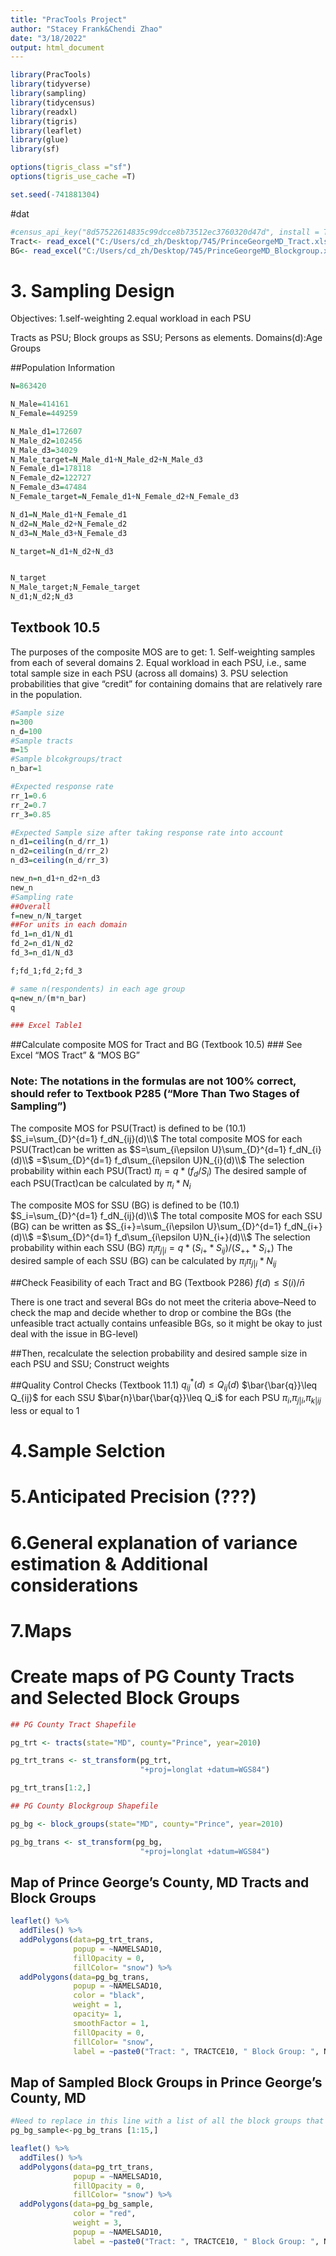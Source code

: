 ---
title: "PracTools Project"
author: "Stacey Frank&Chendi Zhao"
date: "3/18/2022"
output: html_document
---

```{r setup, include=FALSE}
library(PracTools)
library(tidyverse)
library(sampling)
library(tidycensus)
library(readxl)
library(tigris)
library(leaflet)
library(glue)
library(sf)

options(tigris_class ="sf")
options(tigris_use_cache =T)

set.seed(-741881304)
```

#dat

```{r}
#census_api_key("8d57522614835c99dcce8b73512ec3760320d47d", install = TRUE)
Tract<- read_excel("C:/Users/cd_zh/Desktop/745/PrinceGeorgeMD_Tract.xlsx")
BG<- read_excel("C:/Users/cd_zh/Desktop/745/PrinceGeorgeMD_Blockgroup.xlsx")
```

# 3. Sampling Design 

Objectives: 
 1.self-weighting 
 2.equal workload in each PSU

 Tracts as PSU; Block groups as SSU; Persons as elements.
 Domains(d):Age Groups 
 
##Population Information
```{r}
N=863420

N_Male=414161
N_Female=449259

N_Male_d1=172607
N_Male_d2=102456
N_Male_d3=34029
N_Male_target=N_Male_d1+N_Male_d2+N_Male_d3
N_Female_d1=178118
N_Female_d2=122727
N_Female_d3=47484
N_Female_target=N_Female_d1+N_Female_d2+N_Female_d3

N_d1=N_Male_d1+N_Female_d1
N_d2=N_Male_d2+N_Female_d2
N_d3=N_Male_d3+N_Female_d3

N_target=N_d1+N_d2+N_d3


N_target
N_Male_target;N_Female_target
N_d1;N_d2;N_d3
```

## Textbook 10.5
The purposes of the composite MOS are to get:
1. Self-weighting samples from each of several domains
2. Equal workload in each PSU, i.e., same total sample size in each PSU (across all domains)
3. PSU selection probabilities that give “credit” for containing domains that are relatively rare in the population.

```{r sampling rate&workload}
#Sample size
n=300
n_d=100
#Sample tracts
m=15
#Sample blcokgroups/tract
n_bar=1

#Expected response rate
rr_1=0.6
rr_2=0.7
rr_3=0.85

#Expected Sample size after taking response rate into account
n_d1=ceiling(n_d/rr_1)
n_d2=ceiling(n_d/rr_2)
n_d3=ceiling(n_d/rr_3)

new_n=n_d1+n_d2+n_d3
new_n
#Sampling rate
##Overall
f=new_n/N_target
##For units in each domain
fd_1=n_d1/N_d1
fd_2=n_d1/N_d2
fd_3=n_d1/N_d3

f;fd_1;fd_2;fd_3

# same n(respondents) in each age group
q=new_n/(m*n_bar)
q

### Excel Table1
```

##Calculate composite MOS for Tract and BG (Textbook 10.5)
### See Excel "MOS Tract" & "MOS BG"

### Note: The notations in the formulas are not 100% correct, should refer to Textbook P285 ("More Than Two Stages of Sampling")

The composite MOS for PSU(Tract) is defined to be (10.1)
$S_i=\sum_{D}^{d=1} f_dN_{ij}(d)\\$
The total composite MOS for each PSU(Tract)can be written as 
$S=\sum_{i\epsilon U}\sum_{D}^{d=1} f_dN_{i}(d)\\$
=$\sum_{D}^{d=1} f_d\sum_{i\epsilon U}N_{i}(d)\\$
The selection probability within each PSU(Tract)
$\pi_i=q*({f_d/S_i})$
The desired sample of each PSU(Tract)can be calculated by
$\pi_i*N_i$


The composite MOS for SSU (BG) is defined to be (10.1)
$S_i=\sum_{D}^{d=1} f_dN_{ij}(d)\\$
The total composite MOS for each SSU (BG) can be written as 
$S_{i+}=\sum_{i\epsilon U}\sum_{D}^{d=1} f_dN_{i+}(d)\\$
=$\sum_{D}^{d=1} f_d\sum_{i\epsilon U}N_{i+}(d)\\$
The selection probability within each SSU (BG)
$\pi_i\pi_{j|i}=q*({S_{i+}*S_{ij})/({S_{++}*S_{i+}}})$
The desired sample of each SSU (BG) can be calculated by
$\pi_i\pi_{j|i}*N_{ij}$

##Check Feasibility of each Tract and BG (Textbook P286)
$f(d)\leq S(i)/\bar{n}$

There is one tract and several BGs do not meet the criteria above--Need to check the map and decide whether to drop or combine the BGs
(the unfeasible tract actually contains unfeasible BGs, so it might be okay to just deal with the issue in BG-level)

##Then, recalculate the selection probability and desired sample size in each PSU and SSU; Construct weights

##Quality Control Checks (Textbook 11.1)
$q^*_{ij}(d)\leq Q_{ij}(d)$
$\bar{\bar{q}}\leq Q_{ij}$ for each SSU
$\bar{n}\bar{\bar{q}}\leq Q_i$ for each PSU
$\pi_i$,$\pi_{j|i}$,$\pi_{k|ij}$ less or equal to 1

# 4.Sample Selction
# 5.Anticipated Precision (???)

# 6.General explanation of variance estimation & Additional considerations
# 7.Maps
# Create maps of PG County Tracts and Selected Block Groups

```{r, echo = FALSE, message = FALSE, results = "hide"}

## PG County Tract Shapefile

pg_trt <- tracts(state="MD", county="Prince", year=2010)

pg_trt_trans <- st_transform(pg_trt, 
                             "+proj=longlat +datum=WGS84")

pg_trt_trans[1:2,]

```

```{r, echo = FALSE, message = FALSE}
## PG County Blockgroup Shapefile

pg_bg <- block_groups(state="MD", county="Prince", year=2010)

pg_bg_trans <- st_transform(pg_bg, 
                             "+proj=longlat +datum=WGS84")

```

## Map of Prince George's County, MD Tracts and Block Groups

```{r, echo = FALSE}
leaflet() %>%
  addTiles() %>%
  addPolygons(data=pg_trt_trans,
              popup = ~NAMELSAD10,
              fillOpacity = 0, 
              fillColor= "snow") %>%
  addPolygons(data=pg_bg_trans,
              popup = ~NAMELSAD10,
              color = "black",
              weight = 1,
              opacity= 1,
              smoothFactor = 1,
              fillOpacity = 0,
              fillColor= "snow",
              label = ~paste0("Tract: ", TRACTCE10, " Block Group: ", NAMELSAD10)) 
```

## Map of Sampled Block Groups in Prince George's County, MD

```{r, echo = FALSE}
#Need to replace in this line with a list of all the block groups that were actually selected
pg_bg_sample<-pg_bg_trans [1:15,]

leaflet() %>%
  addTiles() %>%
  addPolygons(data=pg_trt_trans,
              popup = ~NAMELSAD10,
              fillOpacity = 0, 
              fillColor= "snow") %>%
  addPolygons(data=pg_bg_sample,
              color = "red",
              weight = 3,
              popup = ~NAMELSAD10,
              label = ~paste0("Tract: ", TRACTCE10, " Block Group: ", NAMELSAD10))
```
